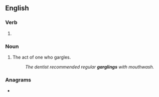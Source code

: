 ==English==

===Verb===
{{head|en|verb form}}

# {{present participle of|en|gargle|nocat=1}}

===Noun===
{{en-noun}}

# The act of one who gargles.
#: ''The dentist recommended regular '''garglings''' with mouthwash.''

===Anagrams===
* {{anagrams|en|a=agggilnr|raggling}}